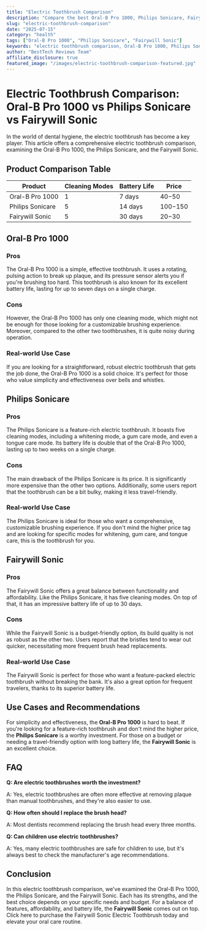 ```yaml
---
title: "Electric Toothbrush Comparison"
description: "Compare the best Oral-B Pro 1000, Philips Sonicare, Fairywill Sonic and more. Find the perfect health with our detailed reviews and recommendations."
slug: "electric-toothbrush-comparison"
date: "2025-07-15"
category: "health"
tags: ["Oral-B Pro 1000", "Philips Sonicare", "Fairywill Sonic"]
keywords: "electric toothbrush comparison, Oral-B Pro 1000, Philips Sonicare, Fairywill Sonic"
author: "BestTech Reviews Team"
affiliate_disclosure: true
featured_image: "/images/electric-toothbrush-comparison-featured.jpg"
---
```


# Electric Toothbrush Comparison: Oral-B Pro 1000 vs Philips Sonicare vs Fairywill Sonic

In the world of dental hygiene, the electric toothbrush has become a key player. This article offers a comprehensive electric toothbrush comparison, examining the Oral-B Pro 1000, the Philips Sonicare, and the Fairywill Sonic. 

## Product Comparison Table

| Product | Cleaning Modes | Battery Life | Price |
|---------|----------------|--------------|-------|
| Oral-B Pro 1000 | 1 | 7 days | $40-$50 |
| Philips Sonicare | 5 | 14 days | $100-$150 |
| Fairywill Sonic | 5 | 30 days | $20-$30 |

## Oral-B Pro 1000

### Pros
The Oral-B Pro 1000 is a simple, effective toothbrush. It uses a rotating, pulsing action to break up plaque, and its pressure sensor alerts you if you're brushing too hard. This toothbrush is also known for its excellent battery life, lasting for up to seven days on a single charge.

### Cons
However, the Oral-B Pro 1000 has only one cleaning mode, which might not be enough for those looking for a customizable brushing experience. Moreover, compared to the other two toothbrushes, it is quite noisy during operation.

### Real-world Use Case
If you are looking for a straightforward, robust electric toothbrush that gets the job done, the Oral-B Pro 1000 is a solid choice. It's perfect for those who value simplicity and effectiveness over bells and whistles.

## Philips Sonicare

### Pros
The Philips Sonicare is a feature-rich electric toothbrush. It boasts five cleaning modes, including a whitening mode, a gum care mode, and even a tongue care mode. Its battery life is double that of the Oral-B Pro 1000, lasting up to two weeks on a single charge.

### Cons
The main drawback of the Philips Sonicare is its price. It is significantly more expensive than the other two options. Additionally, some users report that the toothbrush can be a bit bulky, making it less travel-friendly.

### Real-world Use Case
The Philips Sonicare is ideal for those who want a comprehensive, customizable brushing experience. If you don't mind the higher price tag and are looking for specific modes for whitening, gum care, and tongue care, this is the toothbrush for you.

## Fairywill Sonic

### Pros
The Fairywill Sonic offers a great balance between functionality and affordability. Like the Philips Sonicare, it has five cleaning modes. On top of that, it has an impressive battery life of up to 30 days.

### Cons
While the Fairywill Sonic is a budget-friendly option, its build quality is not as robust as the other two. Users report that the bristles tend to wear out quicker, necessitating more frequent brush head replacements.

### Real-world Use Case
The Fairywill Sonic is perfect for those who want a feature-packed electric toothbrush without breaking the bank. It's also a great option for frequent travelers, thanks to its superior battery life.

## Use Cases and Recommendations

For simplicity and effectiveness, the **Oral-B Pro 1000** is hard to beat. If you're looking for a feature-rich toothbrush and don't mind the higher price, the **Philips Sonicare** is a worthy investment. For those on a budget or needing a travel-friendly option with long battery life, the **Fairywill Sonic** is an excellent choice.

## FAQ

**Q: Are electric toothbrushes worth the investment?**

A: Yes, electric toothbrushes are often more effective at removing plaque than manual toothbrushes, and they're also easier to use.

**Q: How often should I replace the brush head?**

A: Most dentists recommend replacing the brush head every three months.

**Q: Can children use electric toothbrushes?**

A: Yes, many electric toothbrushes are safe for children to use, but it's always best to check the manufacturer's age recommendations.

## Conclusion

In this electric toothbrush comparison, we've examined the Oral-B Pro 1000, the Philips Sonicare, and the Fairywill Sonic. Each has its strengths, and the best choice depends on your specific needs and budget. For a balance of features, affordability, and battery life, the **Fairywill Sonic** comes out on top. Click here to purchase the Fairywill Sonic Electric Toothbrush today and elevate your oral care routine.